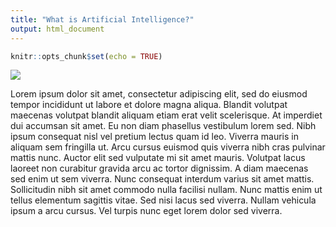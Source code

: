```yaml
---
title: "What is Artificial Intelligence?"
output: html_document
---
```


```r
knitr::opts_chunk$set(echo = TRUE)
```

![](images/cartoon-fpo.png)

Lorem ipsum dolor sit amet, consectetur adipiscing elit, sed do eiusmod tempor incididunt ut labore et dolore magna aliqua. Blandit volutpat maecenas volutpat blandit aliquam etiam erat velit scelerisque. At imperdiet dui accumsan sit amet. Eu non diam phasellus vestibulum lorem sed. Nibh ipsum consequat nisl vel pretium lectus quam id leo. Viverra mauris in aliquam sem fringilla ut. Arcu cursus euismod quis viverra nibh cras pulvinar mattis nunc. Auctor elit sed vulputate mi sit amet mauris. Volutpat lacus laoreet non curabitur gravida arcu ac tortor dignissim. A diam maecenas sed enim ut sem viverra. Nunc consequat interdum varius sit amet mattis. Sollicitudin nibh sit amet commodo nulla facilisi nullam. Nunc mattis enim ut tellus elementum sagittis vitae. Sed nisi lacus sed viverra. Nullam vehicula ipsum a arcu cursus. Vel turpis nunc eget lorem dolor sed viverra.